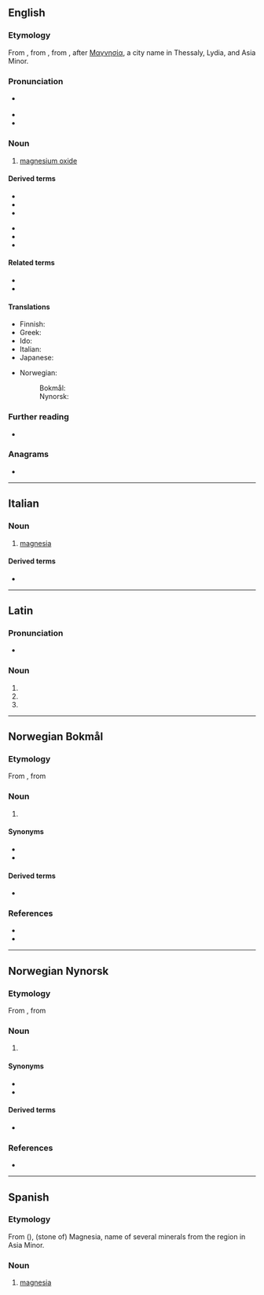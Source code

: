 {{also|Magnesia|magnésia}}
==English==

===Etymology===
From {{der|en|enm|magnesia}}, from {{der|en|LL.|magnesia}}, from {{der|en|grc|μαγνησία}}, after [[Μαγνησία]], a city name in Thessaly, Lydia, and Asia Minor.

===Pronunciation===
* {{a|GenAm}} {{IPA|en|/ˌmæɡˈniʒə/}}
* {{hyphenation|en|mag|ne|sia}}
* {{rhymes|en|iːʒə}}

===Noun===
{{en-noun|-}}

# {{lb|en|mineral}} [[magnesium oxide]]

====Derived terms====
{{der-top}}
* {{l|en|calcined magnesia}}
* {{l|en|magnesian}}
* {{l|en|magnesioferrite}}
{{der-mid}}
* {{l|en|magnesite}}
* {{l|en|magnesium}}
* {{l|en|milk of magnesia}}
{{der-bottom}}

====Related terms====
* {{l|en|magnesiferous}}
* {{l|en|magnet}}

====Translations====
{{trans-top|magnesium oxide}}
* Finnish: {{t|fi|magnesia}}
* Greek: {{t+|el|μαγνησία|f}}
* Ido: {{t+|io|magnezio}}
* Italian: {{t+|it|magnesia|f}}
* Japanese: {{t|ja|苦土|tr=くど, kudo}}
{{trans-mid}}
* Norwegian:
*: Bokmål: {{t|nb|magnesia|m}}
*: Nynorsk: {{t|nn|magnesia|m}}
{{trans-bottom}}

===Further reading===
* {{pedialite|Magnesium oxide}}

===Anagrams===
* {{anagrams|en|a=aaegimns|mesangia|ænigmas}}

----

==Italian==

===Noun===
{{it-noun|f}}

# {{lb|it|mineral}} [[#English|magnesia]]

====Derived terms====
* {{l|it|latte di magnesia}}

----

==Latin==

===Pronunciation===
* {{la-IPA|magnēsia}}

===Noun===
{{la-noun-form|magnēsia}}

# {{inflection of|la|magnēsium||nom|p}}
# {{inflection of|la|magnēsium||acc|p}}
# {{inflection of|la|magnēsium||voc|p}}

----

==Norwegian Bokmål==

===Etymology===
From {{der|nb|ML.|magnesia}}, from {{der|nb|grc|μαγνησία}}

===Noun===
{{nb-noun-mu}}

# {{lb|nb|chemistry}} {{l|en|magnesia}}

====Synonyms====
* {{l|nb|magnesiumkarbonat}}
* {{l|nb|magnesiumoksid}}

====Derived terms====
* {{l|nb|magnesium}}

===References===
* {{R:Dokpro|lang=nb}}
* {{R:NAOB}}

----

==Norwegian Nynorsk==

===Etymology===
From {{der|nn|ML.|magnesia}}, from {{der|nn|grc|μαγνησία}}

===Noun===
{{nn-noun-mu}}

# {{lb|nn|chemistry}} {{l|en|magnesia}}

====Synonyms====
* {{l|nn|magnesiumkarbonat}}
* {{l|nn|magnesiumoksid}}

====Derived terms====
* {{l|nn|magnesium}}

===References===
* {{R:Dokpro|lang=nn}}

----

==Spanish==

===Etymology===
From {{der|es|grc|Μαγνησία}} ({{m|grc|λίθος}}), (stone of) Magnesia, name of several minerals from the region in Asia Minor.

===Noun===
{{es-noun|f}}

# {{lb|es|mineral}} [[#English|magnesia]]